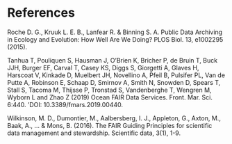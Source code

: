 # References {-}


Roche D. G., Kruuk L. E. B., Lanfear R. & Binning S. A. Public Data Archiving in Ecology and Evolution: How Well Are We Doing? PLOS Biol. 13, e1002295 (2015).

Tanhua T, Pouliquen S, Hausman J, O’Brien K, Bricher P, de Bruin T, Buck JJH, Burger EF, Carval T, Casey KS, Diggs S, Giorgetti A, Glaves H, Harscoat V, Kinkade D, Muelbert JH, Novellino A, Pfeil B, Pulsifer PL, Van de Putte A, Robinson E, Schaap D, Smirnov A, Smith N, Snowden D, Spears T, Stall S, Tacoma M, Thijsse P, Tronstad S, Vandenberghe T, Wengren M, Wyborn L and Zhao Z (2019) Ocean FAIR Data Services. Front. Mar. Sci. 6:440. ‘DOI: 10.3389/fmars.2019.00440. 

Wilkinson, M. D., Dumontier, M., Aalbersberg, I. J., Appleton, G., Axton, M., Baak, A., ... & Mons, B. (2016). The FAIR Guiding Principles for scientific data management and stewardship. Scientific data, 3(1), 1-9. 


